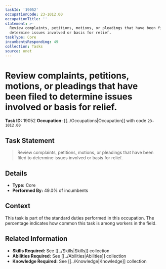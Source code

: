 ```yaml
---
taskId: '19052'
occupationCode: 23-1012.00
occupationTitle: ''
statement: >-
  Review complaints, petitions, motions, or pleadings that have been filed to
  determine issues involved or basis for relief.
taskType: Core
incumbentsResponding: 49
collection: Tasks
source: onet
---
```

# Review complaints, petitions, motions, or pleadings that have been filed to determine issues involved or basis for relief.

**Task ID:** 19052
**Occupation:** [[../Occupations|Occupation]] with code `23-1012.00`

## Task Statement

> Review complaints, petitions, motions, or pleadings that have been filed to determine issues involved or basis for relief.

## Details

- **Type:** Core
- **Performed By:** 49.0% of incumbents

## Context

This task is part of the standard duties performed in this occupation. The percentage indicates how common this task is among workers in the field.

## Related Information

- **Skills Required:** See [[../Skills|Skills]] collection
- **Abilities Required:** See [[../Abilities|Abilities]] collection
- **Knowledge Required:** See [[../Knowledge|Knowledge]] collection
